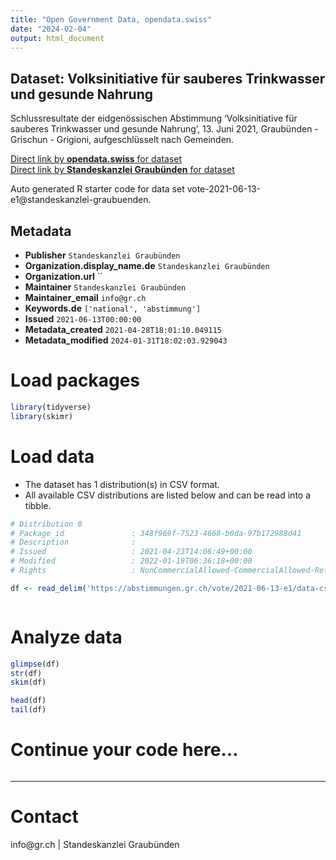 ```yaml
---
title: "Open Government Data, opendata.swiss"
date: "2024-02-04"
output: html_document
---
```


## Dataset: Volksinitiative für sauberes Trinkwasser und gesunde Nahrung

Schlussresultate der eidgenössischen Abstimmung 'Volksinitiative für sauberes Trinkwasser und gesunde Nahrung', 13. Juni 2021, Graubünden - Grischun - Grigioni, aufgeschlüsselt nach Gemeinden.

[Direct link by **opendata.swiss** for dataset](https://opendata.swiss/de/dataset/volksinitiative-fur-sauberes-trinkwasser-und-gesunde-nahrung)<br>
[Direct link by **Standeskanzlei Graubünden** for dataset](https://abstimmungen.gr.ch/vote/2021-06-13-e1/data)

Auto generated R starter code for data set vote-2021-06-13-e1@standeskanzlei-graubuenden.

## Metadata

- **Publisher** `Standeskanzlei Graubünden`
- **Organization.display_name.de** `Standeskanzlei Graubünden`
- **Organization.url** ``
- **Maintainer** `Standeskanzlei Graubünden`
- **Maintainer_email** `info@gr.ch`
- **Keywords.de** `['national', 'abstimmung']`
- **Issued** `2021-06-13T00:00:00`
- **Metadata_created** `2021-04-28T18:01:10.049115`
- **Metadata_modified** `2024-01-31T18:02:03.929043`


# Load packages

```r

library(tidyverse)
library(skimr)

```

# Load data

-   The dataset has 1 distribution(s) in CSV format.
-   All available CSV distributions are listed below and can be read into a tibble.

```r

# Distribution 0
# Package_id               : 348f969f-7523-4668-b0da-97b172988d41
# Description              : 
# Issued                   : 2021-04-23T14:06:49+00:00
# Modified                 : 2022-01-19T06:36:18+00:00
# Rights                   : NonCommercialAllowed-CommercialAllowed-ReferenceRequired

df <- read_delim('https://abstimmungen.gr.ch/vote/2021-06-13-e1/data-csv')



```

# Analyze data

```r

glimpse(df)
str(df)
skim(df)

head(df)
tail(df)

```

# Continue your code here...

```r

```

------------------------------------------------------------------------

# Contact

info@gr.ch | Standeskanzlei Graubünden
